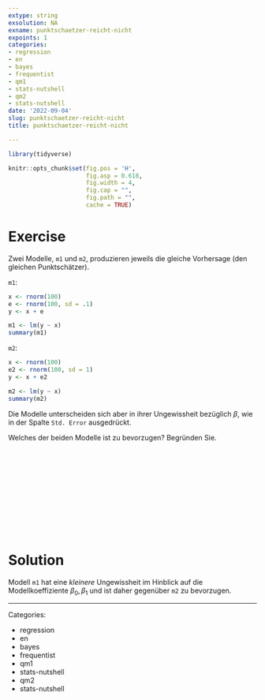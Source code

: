 ```yaml
---
extype: string
exsolution: NA
exname: punktschaetzer-reicht-nicht
expoints: 1
categories:
- regression
- en
- bayes
- frequentist
- qm1
- stats-nutshell
- qm2
- stats-nutshell
date: '2022-09-04'
slug: punktschaetzer-reicht-nicht
title: punktschaetzer-reicht-nicht

---
```




```r

library(tidyverse)

```


```r
knitr::opts_chunk$set(fig.pos = 'H',
                      fig.asp = 0.618,
                      fig.width = 4,
                      fig.cap = "", 
                      fig.path = "",
                      cache = TRUE)
```





# Exercise

Zwei Modelle, `m1` und `m2`, produzieren jeweils die gleiche Vorhersage (den gleichen Punktschätzer).

`m1`: 

```r
x <- rnorm(100)
e <- rnorm(100, sd = .1)
y <- x + e 

m1 <- lm(y ~ x)
summary(m1)
```
`m2`: 

```r
x <- rnorm(100)
e2 <- rnorm(100, sd = 1)
y <- x + e2

m2 <- lm(y ~ x)
summary(m2)
```

Die Modelle unterscheiden sich aber in ihrer Ungewissheit bezüglich $\beta$, wie in der Spalte `Std. Error` ausgedrückt.

Welches der beiden Modelle ist zu bevorzugen? Begründen Sie.





</br>
</br>
</br>
</br>
</br>
</br>
</br>
</br>
</br>
</br>

# Solution

Modell `m1` hat eine *kleinere* Ungewissheit im Hinblick auf die Modellkoeffiziente $\beta_0, \beta_1$ und ist daher gegenüber `m2` zu bevorzugen.





---

Categories: 

- regression
- en
- bayes
- frequentist
- qm1
- stats-nutshell
- qm2
- stats-nutshell

